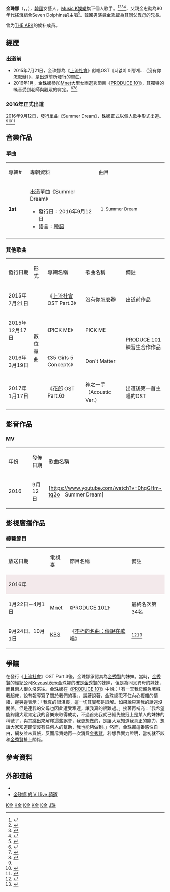 {{藝人
| 姓名 = 金珠娜
| 類型 = 女藝人
| 圖片 = (TV10) 김주나(KIM JUNA) 타이틀곡 Summer Dream 버스킹 무대 영상 3m1s.jpg
| 圖片尺寸 = 
| 圖片簡介 = 
| 本名 = 金珠娜
| 外文名 = 김주나
| 羅馬拼音 = Gim Ju Na
| 英文名 = Kim Ju Na
| 暱稱 = 珠娜
| 國籍 = {{KOR}}
| 出生日期 = {{birth date and age|1994|2|8}}
| 職業 = [[歌手|歌手]]、[[舞者|舞者]]
| 語言 = [[韓語|韓語]]、[[英語|英語]]
| 教育程度 = 
| 父母 = 金忠勳（父）{{r|juna_father}}
| 音樂類型 = [[韓語流行音樂|韓語流行音樂]]
| 出道地點 = {{KOR}}
| 出道日期 = 2016年9月12日
| 出道作品 =《Summer Dream》
| 代表作品 = 〈Summer Dream〉
| 活躍年代 = 2015年至今
| 唱片公司 = [[LOEN娛樂|LOEN娛樂]]（2016年至今）
| 經紀公司 = [[Music_K娛樂|Music K娛樂]]（2015年至今）
| 網站 = 
| 相關團體 = [[PRODUCE_101|PRODUCE 101]] 
| 出生地 = {{KOR}}
}}
{{Infobox Korean name
| color  = #FFDDF4
| title  = 金珠娜
| hangul = 김주나
| hanja  = {{linktext|金|珠|娜}}
| rr     = Gim Ju Na
| mr     = Kim Ju Na
}}
'''金珠娜'''（{{kor|k='''김주나'''|rm='''Gim Ju Na'''}}，{{lang-en|'''Kim Ju Na'''}}，{{bd|1994年|2月8日}}），[[韓國|韓國]]女藝人，[[Music_K娛樂|Music K娛樂]]旗下個人歌手。<ref name="news1">{{Cite web |url=http://news.chosun.com/site/data/html_dir/2016/01/23/2016012300184.html |title='프로듀스101' 김주나 눈물, "김수현 이복동생 비난 속상했다" |accessdate=2016-08-12 |archive-date=2016-08-13 |archive-url=https://web.archive.org/web/20160813132919/http://news.chosun.com/site/data/html_dir/2016/01/23/2016012300184.html |dead-url=no }}</ref><ref name="news2">{{Cite web |url=http://ent.ltn.com.tw/news/breakingnews/1582092 |title=金秀賢同父異母妹自認遭誤解 談哥哥就淚崩 |accessdate=2016-08-12 |archive-date=2016-08-14 |archive-url=https://web.archive.org/web/20160814141710/http://ent.ltn.com.tw/news/breakingnews/1582092 |dead-url=no }}</ref><ref name="news3">{{Cite web |url=http://star.ettoday.net/news/538714 |title=韓星金珠娜自爆是他妹妹！　金秀賢認了是「同父異母」 |accessdate=2016-08-12 |archive-date=2016-05-02 |archive-url=https://web.archive.org/web/20160502061526/http://star.ettoday.net/news/538714 |dead-url=no }}</ref><ref name="news4">{{Cite web |url=http://www.appledaily.com.tw/realtimenews/article/new/20160123/781814/ |title=挨轟消費金秀賢　同父異母妹淚稱遭誤解 |accessdate=2016-08-12 |archive-date=2016-08-16 |archive-url=https://web.archive.org/web/20160816140041/http://www.appledaily.com.tw/realtimenews/article/new/20160123/781814/ |dead-url=no }}</ref>，父親金忠勳為80年代搖滾組合Seven Dolphins的主唱<ref name="juna_father">{{Cite web |url=http://star.ettoday.net/news/580738 |title=金秀賢歌手老爸金忠勳爆外遇　「兒子是我力量來源」 |accessdate=2016-08-12 |archive-date=2016-08-28 |archive-url=https://web.archive.org/web/20160828120215/http://star.ettoday.net/news/580738 |dead-url=no }}</ref>。韓國男演員[[金秀贤_(男演员)|金秀賢]]為其同父異母的兄長。

曾为[[THE_ARK|THE ARK]]的候补成员。

== 經歷 ==
=== 出道前 ===
*2015年7月21日，金珠娜為《[[上流社會_(電視劇)|上流社會]]》獻唱OST《너없이 어떻게...（沒有你怎麼辦）》，是出道前所發行的單曲。
*2016年1月，金珠娜參加[[Mnet|Mnet]]大型女團選秀節目《[[PRODUCE_101|PRODUCE 101]]》，其獨特的嗓音受到老師與觀眾的肯定。<ref>{{youtube|qki3L9rSJI8|links=no|title=Produce 101 MusicK Kim Ju Na - ♬Who You Are EP.01 20160122|language=ko}}</ref><ref name=101solo>{{Cite news|url=http://ent.ltn.com.tw/news/breakingnews/1823773|title=（影音）22歲妹妹出道 承諾不讓哥哥金秀賢羞愧|date=2016-09-12|newspaper=自由時報|accessdate=2017-01-09|archive-date=2017-01-09|archive-url=https://web.archive.org/web/20170109184259/http://ent.ltn.com.tw/news/breakingnews/1823773|dead-url=no}}</ref><ref>{{Cite web |url=http://www.nextmag.com.tw/breaking-news/entertainment/20160330/37212050 |title=金秀賢異母妹妹比賽遭淘汰　上半年將solo出道 |accessdate=2016-08-12 |archive-date=2016-08-27 |archive-url=https://web.archive.org/web/20160827115351/http://www.nextmag.com.tw/breaking-news/entertainment/20160330/37212050 |dead-url=no }}</ref>
=== 2016年正式出道 ===
2016年9月12日，發行單曲《Summer Dream》，珠娜正式以個人歌手形式出道。<ref name=101solo /><ref>{{Cite news|url=https://www.hankookilbo.com/v/d10cf009b0a4345e83bb81dceabfc23f|title=[현장] 김주나, 데뷔 무대서 뜨거운 감정 뒤섞인 눈물|date=2016-09-12|newspaper=한국일보|accessdate=2017-01-08|language=ko|archive-date=2017-01-09|archive-url=https://web.archive.org/web/20170109113337/https://www.hankookilbo.com/v/d10cf009b0a4345e83bb81dceabfc23f|dead-url=no}}</ref><ref>{{Cite web|url=http://www.soompi.com/2016/08/31/kim-joo-na-produce-101-debut-solo-artist/|title=Kim Joo Na From “Produce 101” To Debut As Solo Artist|accessdate=2016-09-01|date=2016-09-01|last=soojji|work=Soompi|archive-date=2016-09-01|archive-url=https://web.archive.org/web/20160901085428/http://www.soompi.com/2016/08/31/kim-joo-na-produce-101-debut-solo-artist/|dead-url=no}}</ref>

== 音樂作品 ==
===單曲===
{|class="wikitable" style="text-align:center"
|- style="background:#ab6977; color:white; font-weight:bold"
|width="75px"|專輯#
|width="300px"|專輯資料
|width="300px"|曲目
|-
| '''1st'''
|align="left"| 出道單曲《Summer Dream》
* 發行日：2016年9月12日
* 語言：[[韓語|韓語]]
|align="left" style="font-size: 85%;"|
#Summer Dream
|-
|}
===其他歌曲===
{|class="wikitable" style="text-align:center"
|- style="background:#ab6977; color:white; font-weight:bold"
|發行日期||形式||專輯名稱||歌曲名稱||備註
|-
|2015年7月21日 ||rowspan="4"| 數位單曲||《[[上流社會_(電視劇)|上流社會]] OST Part.3》|| 沒有你怎麼辦 || 出道前作品
|-
|2015年12月17日 ||《PICK ME》 || PICK ME ||  rowspan=2|[[PRODUCE_101|PRODUCE 101]] 練習生合作作品
|-
|2016年3月19日 ||《35 Girls 5 Concepts》 || Don`t Matter
|-
|2017年1月17日 ||《[[花郎_(電視劇)|花郎]] OST Part.6》|| 神之一手（Acoustic Ver.）|| 出道後第一首主唱的OST
|}

==影音作品==
===MV===
{|class="wikitable" style="text-align:center"  width=40%
|- style="background:#ab6977; color:white; font-weight:bold"
|width=60|年份||發佈日期||歌曲名稱
|-
!rowspan=1|2016
|9月12日
|[https://www.youtube.com/watch?v=0hqGHm-tq2o　Summer Dream] {{Wayback|url=https://www.youtube.com/watch?v=0hqGHm-tq2o |date=20170329101818 }}
|}

==影視廣播作品==
=== 綜藝節目 ===
{|class="wikitable" style="text-align:center"
|- style="background:#ab6977; color:white; font-weight:bold"
|放送日期|| 電視臺|| 節目名稱|| 備註
|-
| colspan="4" style="background:#f3e9eb"|2016年
|-
|1月22日－4月1日|| [[Mnet|Mnet]]||《[[PRODUCE_101|PRODUCE 101]]》|| 最終名次第34名
|-
|9月24日、10月1日||[[KBS|KBS]]||《[[不朽的名曲：傳說在歌唱|不朽的名曲：傳說在歌唱]]》||<ref>{{youtube|Csy4g6Zjmog|links=no|title=불후의명곡 - 김주나, 신인의 짙은 감성 무대 ´눈으로´.20161001|language=ko}}</ref><ref>{{youtube|9mwZCshy4eM|links=no|title=불후의명곡 - 김주나, ´박상민+제시´ 성대모사 신고식.20160924|language=ko}}</ref>
|}

== 爭議 ==
在發行《[[上流社會_(電視劇)|上流社會]]》OST Part.3後，金珠娜承認其為[[金秀賢_(男演員)|金秀賢]]的妹妹。當時，[[金秀賢_(男演員)|金秀賢]]的經紀公司[[Keyeast|Keyeast]]表示金珠娜的確是[[金秀賢_(男演員)|金秀賢]]的妹妹，但是為同父異母的妹妹，而且兩人很久沒來往。金珠娜在《[[PRODUCE_101|PRODUCE 101]]》中說：「有一天我母親急著喊我起床，說有報導寫了關於我們的事」，說著說著，金珠娜忍不住內心複雜的情緒，邊哭邊表示：「我真的很沮喪，這一切其實都是誤解。如果說只罵我的話還沒關係，但是連我的父母也因此遭受牽連，讓我真的很難過。」接著再補充：「我希望能夠讓大眾肯定我的音樂來取得成功，不過首先我就已經先被冠上是某人的妹妹的稱號了，與其跳出來解釋這些誤會，我更想做的，是讓大眾知道我真正的能力，想讓大家知道即使沒有任何人的幫助，我也能夠做到。」然而，金珠娜這番感性自白，網友並未買帳，反而斥責她再一次消費[[金秀賢_(男演員)|金秀賢]]，若想靠實力證明，當初就不該和[[金秀賢_(男演員)|金秀賢]]扯上關係。{{r|news1}}{{r|news2}}{{r|news3}}{{r|news4}}

== 參考資料 ==
{{reflist}}

== 外部連結 ==
*{{instagram|cool_jn}}
*[http://www.vlive.tv/channels/EE8215 金珠娜 的 V Llive 頻道] {{Wayback|url=http://www.vlive.tv/channels/EE8215 |date=20170109114119 }}

{{Music K娛樂}}

[[Category:1994年出生|K金]]
[[Category:韓語流行音樂歌手|K金]]
[[Category:韓國流行音樂歌手|K金]]
[[Category:韓國女歌手|K金]]
[[Category:韓國舞者|K金]]
[[Category:金姓|J珠]]